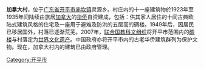 {{orphan|time=2012-05-21T14:59:15+00:00}}
{{unreferenced|time=2012-05-21T14:59:15+00:00}}
'''加拿大村'''，位于[[广东省|广东省]][[开平市|开平市]][[赤坎镇|赤坎镇]]灵源乡。村庄内的十一座建筑物於1923年至1935年间陆续由旅居[[加拿大|加拿大]]的[[华侨|华侨]]自资建成，包括：供其家人居住的十间古典欧陆式建筑风格的住宅及一座用于避难及防洪的五层高的碉楼。1949年后，因居民已移居国外，村落已逐渐荒芜。2007年，[[联合国教科文组织|联合国教科文组织]]将开平市范围内的[[碉楼|碉楼]]与村落定为[[世界文化遗产|世界文化遗产]]。中国政府亦将开平市内的古老华侨建筑群列为保护文物。现在，加拿大村内的建筑已由政府管理。
[[Category:开平市|Category:开平市]]